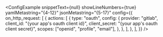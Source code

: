 
<ConfigExample
	snippetText={null}
	showLineNumbers={true}
	yamlMetastring="{4-12}"
	jsonMetastring="{5-17}"
	config={{
		on_http_request: [
			{
				actions: [
					{
						type: "oauth",
						config: {
							provider: "gitlab",
							client_id: "{your app's oauth client id}",
							client_secret: "{your app's oauth client secret}",
							scopes: ["openid", "profile", "email"],
						},
					},
				],
			},
		],
	}}
/>

